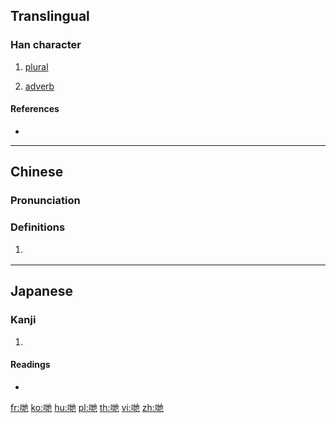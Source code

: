 ==Translingual==

===Han character===
{{Han char|rn=30|rad=口|as=06|sn=9|four=|canj=RGPD|ids=⿰口地}}

# {{label|mul|Cantonese}} [[plural]]
# [[adverb]]

====References====
* {{Han ref|kx=0189.271|dkj=03619|hdz=10612.070|uh=54CB|ud=21707}}

----

==Chinese==
{{zh-forms}}

===Pronunciation===
{{zh-pron
|m=dì
|c=dei6
|h=pfs=
|md=
|mn=
|w=
|mc=
|oc=
|cat=
}}

===Definitions===
{{zh-hanzi}}

# {{lb|zh|Cantonese}} {{n-g|Plural marker for pronouns.}}
#: {{zh-x|我哋|we; us|C}}

----

==Japanese==

===Kanji===
{{ja-kanji|grade=|rs=口06}}

# {{defn|lang=ja|sort=口06}}

====Readings====
* {{ja-readings|on=[[てつ]] (tetsu)|kun=}}

[[fr:哋]]
[[ko:哋]]
[[hu:哋]]
[[pl:哋]]
[[th:哋]]
[[vi:哋]]
[[zh:哋]]